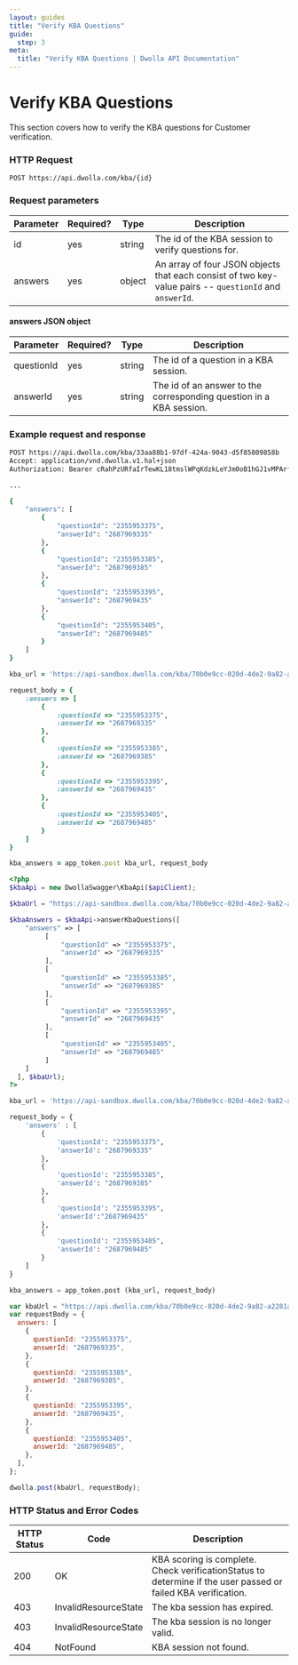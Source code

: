```yaml
---
layout: guides
title: "Verify KBA Questions"
guide:
  step: 3
meta:
  title: "Verify KBA Questions | Dwolla API Documentation"
---
```


# Verify KBA Questions

This section covers how to verify the KBA questions for Customer verification.

### HTTP Request

`POST https://api.dwolla.com/kba/{id}`

### Request parameters

| Parameter | Required? | Type   | Description                                                                                            |
| --------- | --------- | ------ | ------------------------------------------------------------------------------------------------------ |
| id        | yes       | string | The id of the KBA session to verify questions for.                                                     |
| answers   | yes       | object | An array of four JSON objects that each consist of two key-value pairs -- `questionId` and `answerId`. |

#### answers JSON object

| Parameter  | Required? | Type   | Description                                                         |
| ---------- | --------- | ------ | ------------------------------------------------------------------- |
| questionId | yes       | string | The id of a question in a KBA session.                              |
| answerId   | yes       | string | The id of an answer to the corresponding question in a KBA session. |

### Example request and response

```bash
POST https://api.dwolla.com/kba/33aa88b1-97df-424a-9043-d5f85809858b
Accept: application/vnd.dwolla.v1.hal+json
Authorization: Bearer cRahPzURfaIrTewKL18tmslWPqKdzkLeYJm0oB1hGJ1vMPArft1v

...

{
    "answers": [
        {
            "questionId": "2355953375",
            "answerId": "2687969335"
        },
        {
            "questionId": "2355953385",
            "answerId": "2687969385"
        },
        {
            "questionId": "2355953395",
            "answerId": "2687969435"
        },
        {
            "questionId": "2355953405",
            "answerId": "2687969485"
        }
    ]
}
```

```ruby
kba_url = 'https://api-sandbox.dwolla.com/kba/70b0e9cc-020d-4de2-9a82-a2281afa4c31'

request_body = {
    :answers => [
        {
            :questionId => "2355953375",
            :answerId => "2687969335"
        },
        {
            :questionId => "2355953385",
            :answerId => "2687969385"
        },
        {
            :questionId => "2355953395",
            :answerId => "2687969435"
        },
        {
            :questionId => "2355953405",
            :answerId => "2687969485"
        }
    ]
}

kba_answers = app_token.post kba_url, request_body
```

```php
<?php
$kbaApi = new DwollaSwagger\KbaApi($apiClient);

$kbaUrl = "https://api-sandbox.dwolla.com/kba/70b0e9cc-020d-4de2-9a82-a2281afa4c31";

$kbaAnswers = $kbaApi->answerKbaQuestions([
    "answers" => [
         [
             "questionId" => "2355953375",
             "answerId" => "2687969335"
         ],
         [
             "questionId" => "2355953385",
             "answerId" => "2687969385"
         ],
         [
             "questionId" => "2355953395",
             "answerId" => "2687969435"
         ],
         [
             "questionId" => "2355953405",
             "answerId" => "2687969485"
         ]
    ]
  ], $kbaUrl);
?>
```

```python
kba_url = 'https://api-sandbox.dwolla.com/kba/70b0e9cc-020d-4de2-9a82-a2281afa4c31'

request_body = {
    'answers' : [
        {
            'questionId': "2355953375",
            'answerId': "2687969335"
        },
        {
            'questionId': "2355953385",
            'answerId': "2687969385"
        },
        {
            'questionId': "2355953395",
            'answerId':"2687969435"
        },
        {
            'questionId': "2355953405",
            'answerId': "2687969485"
        }
    ]
}

kba_answers = app_token.post (kba_url, request_body)
```

```javascript
var kbaUrl = "https://api.dwolla.com/kba/70b0e9cc-020d-4de2-9a82-a2281afa4c31";
var requestBody = {
  answers: [
    {
      questionId: "2355953375",
      answerId: "2687969335",
    },
    {
      questionId: "2355953385",
      answerId: "2687969385",
    },
    {
      questionId: "2355953395",
      answerId: "2687969435",
    },
    {
      questionId: "2355953405",
      answerId: "2687969485",
    },
  ],
};

dwolla.post(kbaUrl, requestBody);
```

### HTTP Status and Error Codes

| HTTP Status | Code                 | Description                                                                                                   |
| ----------- | -------------------- | ------------------------------------------------------------------------------------------------------------- |
| 200         | OK                   | KBA scoring is complete. Check verificationStatus to determine if the user passed or failed KBA verification. |
| 403         | InvalidResourceState | The kba session has expired.                                                                                  |
| 403         | InvalidResourceState | The kba session is no longer valid.                                                                           |
| 404         | NotFound             | KBA session not found.                                                                                        |
